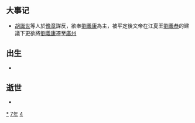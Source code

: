 {{yearTOC|447|北魏'''[[太平真君|太平真君]]八年'''；南朝宋'''[[元嘉_(南朝宋文帝)|元嘉]]二十四年'''；高昌北凉'''[[承平_(沮渠無諱)|承平]]五年'''}}

== 大事记 ==
*[[胡誕世|胡誕世]]等人於[[豫章|豫章]]謀反，欲奉[[劉義康|劉義康]]為主，被平定後文帝在江夏王[[劉義恭|劉義恭]]的建議下更欲將[[劉義康|劉義康]]遷至[[廣州_(古代)|廣州]]

== 出生 ==
*

== 逝世 ==
{{Wikisource year mention}}
*

[[Category:447年|*]]
[[Category:440年代|7年]]
[[Category:5世纪各年|4]]
